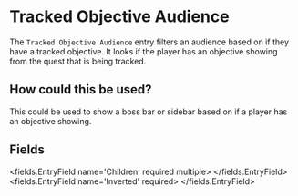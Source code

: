 
# Tracked Objective Audience

The `Tracked Objective Audience` entry filters an audience based on if they have a tracked objective.
It looks if the player has an objective showing from the quest that is being tracked.

## How could this be used?
This could be used to show a boss bar or sidebar based on if a player has an objective showing.


## Fields

<fields.EntryField name='Children' required multiple>
</fields.EntryField>
<fields.EntryField name='Inverted' required>
</fields.EntryField>
